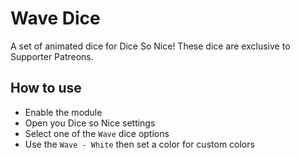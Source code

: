 
# Wave Dice

<ModuleInfo/>

A set of animated dice for Dice So Nice! These dice are exclusive to Supporter Patreons.

## How to use

- Enable the module
- Open you Dice so Nice settings
- Select one of the `Wave` dice options
- Use the `Wave - White` then set a color for custom colors
